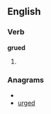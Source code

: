 
==English==

===Verb===
'''grued'''

# {{past of|[[grue]]}}

===Anagrams===
* {{alphagram|degru}}
* [[urged#English|urged]]